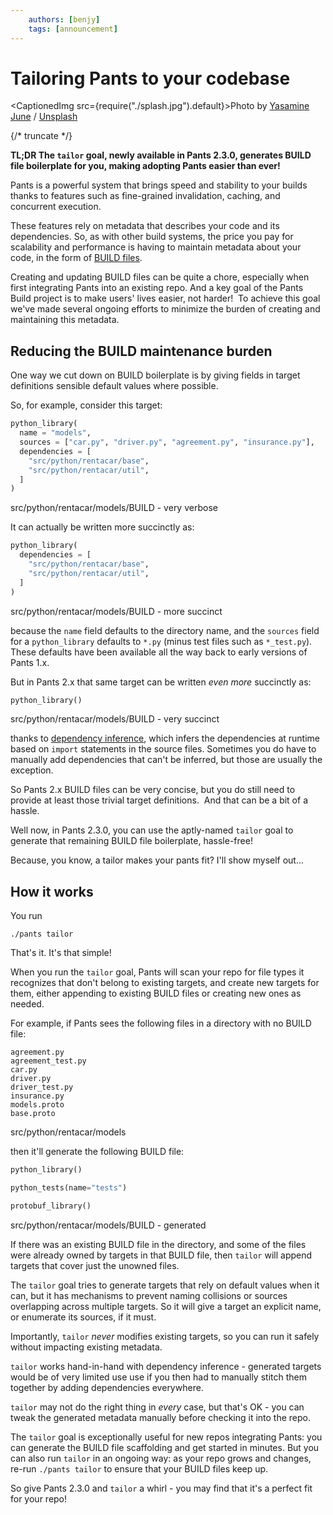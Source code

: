 ```yaml
---
    authors: [benjy]
    tags: [announcement]
---
```


# Tailoring Pants to your codebase

<CaptionedImg src={require("./splash.jpg").default}>Photo by [Yasamine June](https://unsplash.com/@yasamine?utm_source=ghost&utm_medium=referral&utm_campaign=api-credit) / [Unsplash](https://unsplash.com/?utm_source=ghost&utm_medium=referral&utm_campaign=api-credit)</CaptionedImg>

{/* truncate */}

**TL;DR The `tailor` goal, newly available in Pants 2.3.0, generates BUILD file boilerplate for you, making adopting Pants easier than ever!**

Pants is a powerful system that brings speed and stability to your builds thanks to features such as fine-grained invalidation, caching, and concurrent execution.

These features rely on metadata that describes your code and its dependencies. So, as with other build systems, the price you pay for scalability and performance is having to maintain metadata about your code, in the form of [BUILD files](https://www.pantsbuild.org/docs/targets).

Creating and updating BUILD files can be quite a chore, especially when first integrating Pants into an existing repo. And a key goal of the Pants Build project is to make users' lives easier, not harder!  To achieve this goal we've made several ongoing efforts to minimize the burden of creating and maintaining this metadata.

## Reducing the BUILD maintenance burden

One way we cut down on BUILD boilerplate is by giving fields in target definitions sensible default values where possible.

So, for example, consider this target:

```python
python_library(
  name = "models",
  sources = ["car.py", "driver.py", "agreement.py", "insurance.py"],
  dependencies = [
    "src/python/rentacar/base",
    "src/python/rentacar/util",
  ]
)
```

src/python/rentacar/models/BUILD - very verbose

It can actually be written more succinctly as:

```python
python_library(
  dependencies = [
    "src/python/rentacar/base",
    "src/python/rentacar/util",
  ]
)
```

src/python/rentacar/models/BUILD - more succinct

because the `name` field defaults to the directory name, and the `sources` field for a `python_library` defaults to `*.py` (minus test files such as `*_test.py`)_._ These defaults have been available all the way back to early versions of Pants 1.x.

But in Pants 2.x that same target can be written _even more_ succinctly as:

```python
python_library()
```

src/python/rentacar/models/BUILD - very succinct

thanks to [dependency inference](https://www.pantsbuild.org/docs/targets#dependencies-and-dependency-inference), which infers the dependencies at runtime based on `import` statements in the source files. Sometimes you do have to manually add dependencies that can't be inferred, but those are usually the exception.

So Pants 2.x BUILD files can be very concise, but you do still need to provide at least those trivial target definitions.  And that can be a bit of a hassle.

Well now, in Pants 2.3.0, you can use the aptly-named `tailor` goal to generate that remaining BUILD file boilerplate, hassle-free!

Because, you know, a tailor makes your pants fit? I'll show myself out...

## How it works

You run

```
./pants tailor
```

That's it. It's that simple!

When you run the `tailor` goal, Pants will scan your repo for file types it recognizes that don't belong to existing targets, and create new targets for them, either appending to existing BUILD files or creating new ones as needed.

For example, if Pants sees the following files in a directory with no BUILD file:

```text
agreement.py
agreement_test.py
car.py
driver.py
driver_test.py
insurance.py
models.proto
base.proto
```

src/python/rentacar/models

then it'll generate the following BUILD file:

```python
python_library()

python_tests(name="tests")

protobuf_library()
```

src/python/rentacar/models/BUILD - generated

If there was an existing BUILD file in the directory, and some of the files were already owned by targets in that BUILD file, then `tailor` will append targets that cover just the unowned files.

The `tailor` goal tries to generate targets that rely on default values when it can, but it has mechanisms to prevent naming collisions or sources overlapping across multiple targets. So it will give a target an explicit name, or enumerate its sources, if it must.

Importantly, `tailor` _never_ modifies existing targets, so you can run it safely without impacting existing metadata.

`tailor` works hand-in-hand with dependency inference - generated targets would be of very limited use use if you then had to manually stitch them together by adding dependencies everywhere.

`tailor` may not do the right thing in _every_ case, but that's OK - you can tweak the generated metadata manually before checking it into the repo.

The `tailor` goal is exceptionally useful for new repos integrating Pants: you can generate the BUILD file scaffolding and get started in minutes. But you can also run `tailor` in an ongoing way: as your repo grows and changes, re-run `./pants tailor` to ensure that your BUILD files keep up.

So give Pants 2.3.0 and `tailor` a whirl - you may find that it's a perfect fit for your repo!
